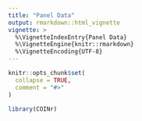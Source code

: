 ```yaml
---
title: "Panel Data"
output: rmarkdown::html_vignette
vignette: >
  %\VignetteIndexEntry{Panel Data}
  %\VignetteEngine{knitr::rmarkdown}
  %\VignetteEncoding{UTF-8}
---
```


```r
knitr::opts_chunk$set(
  collapse = TRUE,
  comment = "#>"
)
```

```r
library(COINr)
```

